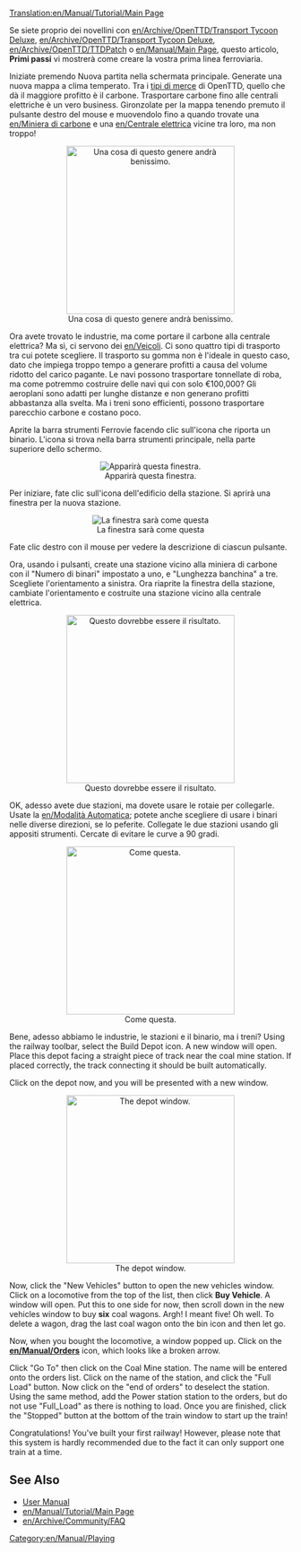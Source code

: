 [[Translation:en/Manual/Tutorial/Main Page]]
{{en/Manual/Tutorial/Navigation}}

Se siete proprio dei novellini con [[en/Archive/OpenTTD/Transport Tycoon Deluxe]], [[en/Archive/OpenTTD/Transport Tycoon Deluxe]], [[en/Archive/OpenTTD/TTDPatch]] o [[en/Manual/Main Page]], questo articolo, '''Primi passi''' vi mostrerà come creare la vostra prima linea ferroviaria.

Iniziate premendo Nuova partita nella schermata principale. Generate una nuova mappa a clima temperato. Tra i [[en/Tipi di merce|tipi di merce]] di OpenTTD, quello che dà il maggiore profitto è il carbone. Trasportare carbone fino alle centrali elettriche è un vero business. Gironzolate per la mappa tenendo premuto il pulsante destro del mouse e muovendolo fino a quando trovate una [[en/Miniera di carbone]] e una [[en/Centrale elettrica]] vicine tra loro, ma non troppo!

<center>[[File:en/Manual/Tutorial/Tutorial1.png|thumb|300px|center|Una cosa di questo genere andrà benissimo.]]</center>

Ora avete trovato le industrie, ma come portare il carbone alla centrale elettrica? Ma sì, ci servono dei [[en/Veicoli]]. Ci sono quattro tipi di trasporto tra cui potete scegliere. Il trasporto su gomma non è l'ideale in questo caso, dato che impiega troppo tempo a generare profitti a causa del volume ridotto del carico pagante. Le navi possono trasportare tonnellate di roba, ma come potremmo costruire delle navi qui con solo €100,000? Gli aeroplani sono adatti per lunghe distanze e non generano profitti abbastanza alla svelta. Ma i treni sono efficienti, possono trasportare parecchio carbone e costano poco. 

Aprite la barra strumenti Ferrovie facendo clic sull'icona che riporta un binario. L'icona si trova nella barra strumenti principale, nella parte superiore dello schermo.
<center>[[File:it/Manual/Railroad Construction.png|center|Apparirà questa finestra.]]</center>

Per iniziare, fate clic sull'icona dell'edificio della stazione. Si aprirà una finestra per la nuova stazione.
<center>[[File:it/Manual/Stationgui.png|center|frame|La finestra sarà come questa]]</center>

Fate clic destro con il mouse per vedere la descrizione di ciascun pulsante.

Ora, usando i pulsanti, create una stazione vicino alla miniera di carbone con il "Numero di binari" impostato a uno, e "Lunghezza banchina" a tre. Scegliete l'orientamento a sinistra. Ora riaprite la finestra della stazione, cambiate l'orientamento e costruite una stazione vicino alla centrale elettrica.

<center>[[File:en/Manual/Tutorial/Tutorial2.png|thumb|300px|center|Questo dovrebbe essere il risultato.]]</center>

OK, adesso avete due stazioni, ma dovete usare le rotaie per collegarle. Usate la [[en/Modalità Automatica]]; potete anche scegliere di usare i binari nelle diverse direzioni, se lo peferite. Collegate le due stazioni usando gli appositi strumenti. Cercate di evitare le curve a 90 gradi.

<center>[[File:en/Manual/Tutorial/Tutorial3.png|thumb|300px|center|Come questa.]]</center>

Bene, adesso abbiamo le industrie, le stazioni e il binario, ma i treni? Using the railway toolbar, select the Build Depot icon. A new window will open. Place this depot facing a straight piece of track near the coal mine station. If placed correctly, the track connecting it should be built automatically.

Click on the depot now, and you will be presented with a new window.

<center>[[File:en/Manual/Tutorial/Tutorial4.png|thumb|300px|center|The depot window.]]</center>

Now, click the "New Vehicles" button to open the new vehicles window. Click on a locomotive from the top of the list, then click '''Buy Vehicle'''. A window will open. Put this to one side for now, then scroll down in the new vehicles window to buy '''six''' coal wagons. Argh! I meant five! Oh well. To delete a wagon, drag the last coal wagon onto the bin icon and then let go. 

Now, when you bought the locomotive, a window popped up. Click on the '''[[en/Manual/Orders]]''' icon, which looks like a broken arrow.

Click "Go To" then click on the Coal Mine station. The name will be entered onto the orders list. Click on the name of the station, and click the "Full Load" button. Now click on the "end of orders" to deselect the station. Using the same method, add the Power station station to the orders, but do not use "Full_Load" as there is nothing to load. Once you are finished, click the "Stopped" button at the bottom of the train window to start up the train!

Congratulations! You've built your first railway! However, please note that this system is hardly recommended due to the fact it can only support one train at a time.

==See Also==
*[[en/Manual/Main Page|User Manual]]
*[[en/Manual/Tutorial/Main Page]]
*[[en/Archive/Community/FAQ]]

[[Category:en/Manual/Playing]]